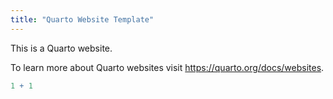 ```yaml
---
title: "Quarto Website Template"
---
```


This is a Quarto website.

To learn more about Quarto websites visit <https://quarto.org/docs/websites>.

```r
1 + 1
```
